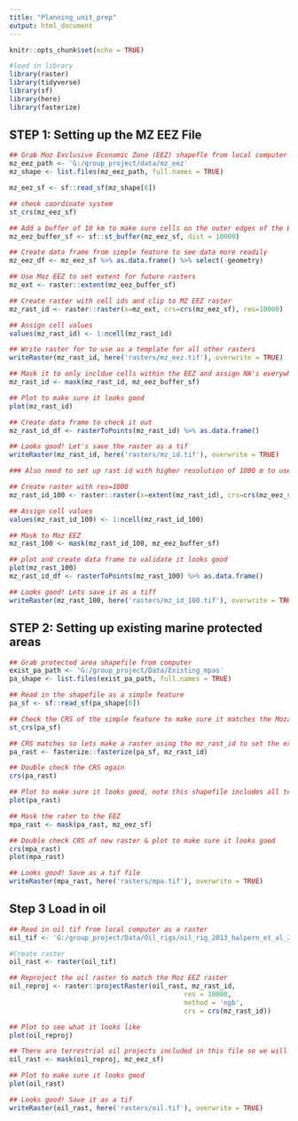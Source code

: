```yaml
---
title: "Planning_unit_prep"
output: html_document
---
```


```r
knitr::opts_chunk$set(echo = TRUE)

#load in library
library(raster)
library(tidyverse)
library(sf)
library(here)
library(fasterize)
```

## STEP 1: Setting up the MZ EEZ File 
```r
## Grab Moz Exclusive Economic Zone (EEZ) shapefle from local computer
mz_eez_path <- 'G:/group_project/data/mz_eez'
mz_shape <- list.files(mz_eez_path, full.names = TRUE) 

mz_eez_sf <- sf::read_sf(mz_shape[6]) 

## check coordinate system
st_crs(mz_eez_sf)

## Add a buffer of 10 km to make sure cells on the outer edges of the EEZ are  included
mz_eez_buffer_sf <- sf::st_buffer(mz_eez_sf, dist = 10000)

## Create data frame from simple feature to see data more readily
mz_eez_df <- mz_eez_sf %>% as.data.frame() %>% select(-geometry)

## Use Moz EEZ to set extent for future rasters
mz_ext <- raster::extent(mz_eez_buffer_sf)
```


```r
## Create raster with cell ids and clip to MZ EEZ raster
mz_rast_id <- raster::raster(x=mz_ext, crs=crs(mz_eez_sf), res=10000) 

## Assign cell values
values(mz_rast_id) <- 1:ncell(mz_rast_id)

## Write raster for to use as a template for all other rasters
writeRaster(mz_rast_id, here('rasters/mz_eez.tif'), overwrite = TRUE)

## Mask it to only incldue cells within the EEZ and assign NA's everywhere else
mz_rast_id <- mask(mz_rast_id, mz_eez_buffer_sf)

## Plot to make sure it looks good
plot(mz_rast_id)

## Create data frame to check it out
mz_rast_id_df <- rasterToPoints(mz_rast_id) %>% as.data.frame()

## Looks good! Let's save the raster as a tif
writeRaster(mz_rast_id, here('rasters/mz_id.tif'), overwrite = TRUE)
```


```r
### Also need to set up rast id with higher resolution of 1000 m to use when we raterize some of our conservation feature layers that are at a finer resolution like coral and mangroves

## Create raster with res=1000
mz_rast_id_100 <- raster::raster(x=extent(mz_rast_id), crs=crs(mz_eez_sf), res=100) 

## Assign cell values
values(mz_rast_id_100) <- 1:ncell(mz_rast_id_100)

## Mask to Moz EEZ
mz_rast_100 <- mask(mz_rast_id_100, mz_eez_buffer_sf)

## plot and create data frame to validate it looks good
plot(mz_rast_100)
mz_rast_id_df <- rasterToPoints(mz_rast_100) %>% as.data.frame()

## Looks good! Lets save it as a tiff 
writeRaster(mz_rast_100, here('rasters/mz_id_100.tif'), overwrite = TRUE)
```


## STEP 2: Setting up existing marine protected areas
```r
## Grab protected area shapefile from computer
exist_pa_path <- 'G:/group_project/Data/Existing_mpas'
pa_shape <- list.files(exist_pa_path, full.names = TRUE)

## Read in the shapefile as a simple feature
pa_sf <- sf::read_sf(pa_shape[6]) 

## Check the CRS of the simple feature to make sure it matches the Mozambique Raster 
st_crs(pa_sf)

## CRS matches so lets make a raster using the mz_rast_id to set the extent
pa_rast <- fasterize::fasterize(pa_sf, mz_rast_id)

## Double check the CRS again 
crs(pa_rast)

## Plot to make sure it looks good, note this shapefile includes all terrestrial protected areas as well so we need to clip it to just include those in the water (the EEZ)
plot(pa_rast)

## Mask the rater to the EEZ 
mpa_rast <- mask(pa_rast, mz_eez_sf) 

## Double check CRS of new raster & plot to make sure it looks good
crs(mpa_rast)
plot(mpa_rast)

## Looks good! Save as a tif file
writeRaster(mpa_rast, here('rasters/mpa.tif'), overwrite = TRUE)


```


## Step 3 Load in oil
```r
## Read in oil tif from local computer as a raster
oil_tif <- 'G:/group_project/Data/Oil_rigs/oil_rig_2013_halpern_et_al_2015_clipped.tif'

#Create raster
oil_rast <- raster(oil_tif)

## Reproject the oil raster to match the Moz EEZ raster
oil_reproj <- raster::projectRaster(oil_rast, mz_rast_id, 
                                            res = 10000,
                                            method = 'ngb',
                                            crs = crs(mz_rast_id))

## Plot to see what it looks like
plot(oil_reproj)

## There are terrestrial oil projects included in this file so we will need to again maks it to the MZ EEZ
oil_rast <- mask(oil_reproj, mz_eez_sf) 

## Plot to make sure it looks good
plot(oil_rast)

## Looks good! Save it as a tif
writeRaster(oil_rast, here('rasters/oil.tif'), overwrite = TRUE)
```

